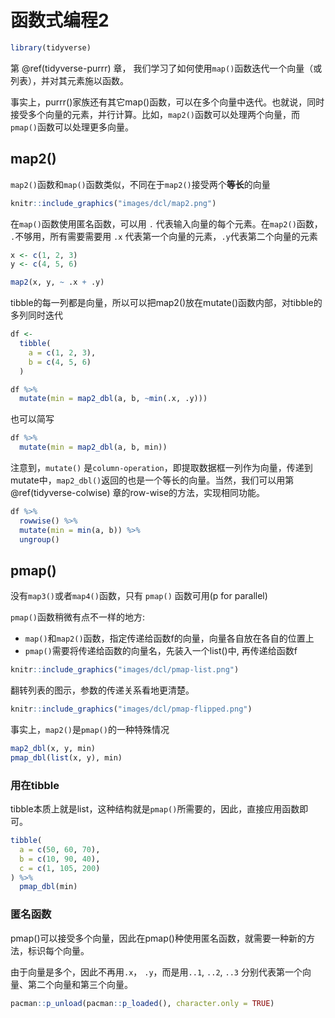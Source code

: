 # 函数式编程2 {#tidyverse-purrr-adv}

```r
library(tidyverse)
```

第 \@ref(tidyverse-purrr) 章， 我们学习了如何使用`map()`函数迭代一个向量（或列表），并对其元素施以函数。

事实上，purrr()家族还有其它map()函数，可以在多个向量中迭代。也就说，同时接受多个向量的元素，并行计算。比如，`map2()`函数可以处理两个向量，而`pmap()`函数可以处理更多向量。

## map2()
`map2()`函数和`map()`函数类似，不同在于`map2()`接受两个**等长**的向量

```r
knitr::include_graphics("images/dcl/map2.png")
```
在`map()`函数使用匿名函数，可以用 `.` 代表输入向量的每个元素。在`map2()`函数， `.`不够用，所有需要需要用 `.x` 代表第一个向量的元素，`.y`代表第二个向量的元素

```r
x <- c(1, 2, 3)
y <- c(4, 5, 6)

map2(x, y, ~ .x + .y)
```
tibble的每一列都是向量，所以可以把map2()放在mutate()函数内部，对tibble的多列同时迭代

```r
df <-
  tibble(
    a = c(1, 2, 3),
    b = c(4, 5, 6)
  )

df %>% 
  mutate(min = map2_dbl(a, b, ~min(.x, .y)))
```
也可以简写
```r
df %>% 
  mutate(min = map2_dbl(a, b, min))
```

注意到，`mutate()` 是`column-operation`，即提取数据框一列作为向量，传递到mutate中，`map2_dbl()`返回的也是一个等长的向量。当然，我们可以用第 \@ref(tidyverse-colwise) 章的row-wise的方法，实现相同功能。

```r
df %>% 
  rowwise() %>% 
  mutate(min = min(a, b)) %>% 
  ungroup()
```

## pmap()

没有`map3()`或者`map4()`函数，只有 `pmap()` 函数可用(p for parallel) 

`pmap()`函数稍微有点不一样的地方:

- `map()`和`map2()`函数，指定传递给函数f的向量，向量各自放在各自的位置上
- `pmap()`需要将传递给函数的向量名，先装入一个list()中, 再传递给函数f

```r
knitr::include_graphics("images/dcl/pmap-list.png")
```

翻转列表的图示，参数的传递关系看地更清楚。

```r
knitr::include_graphics("images/dcl/pmap-flipped.png")
```

事实上，`map2()`是`pmap()`的一种特殊情况

```r
map2_dbl(x, y, min)
pmap_dbl(list(x, y), min)
```


### 用在tibble

tibble本质上就是list，这种结构就是`pmap()`所需要的，因此，直接应用函数即可。

```r
tibble(
  a = c(50, 60, 70),
  b = c(10, 90, 40),
  c = c(1, 105, 200)
) %>% 
  pmap_dbl(min)
```

### 匿名函数

pmap()可以接受多个向量，因此在pmap()种使用匿名函数，就需要一种新的方法，标识每个向量。

由于向量是多个，因此不再用`.x`， `.y`，而是用`..1`, `..2`, `..3` 分别代表第一个向量、第二个向量和第三个向量。



```r
pacman::p_unload(pacman::p_loaded(), character.only = TRUE)
```


